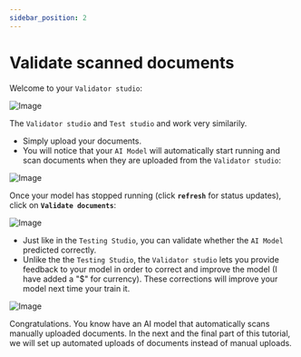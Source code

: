 ```yaml
---
sidebar_position: 2
---
```


# Validate scanned documents

Welcome to your `Validator studio`:

![Image](../../static/img/validator/validator-studio.png)

The `Validator studio` and `Test studio` and  work very similarily. 
- Simply upload your documents.
- You will notice that your `AI Model` will automatically start running and scan documents when they are uploaded from the `Validator studio`:

![Image](../../static/img/validator/validator-running.png)

Once your model has stopped running (click  <span className="utils-admonition-success">**`refresh`**</span> for status updates), click on <span className="utils-admonition-success">**`Validate documents`**</span>:


![Image](../../static/img/validator/validator-ran.png)

- Just like in the `Testing Studio`, you can validate whether the `AI Model` predicted correctly. 
- Unlike the the `Testing Studio`, the `Validator studio` lets you provide feedback to your model in order to correct and improve the model (I have added a "$" for currency). These corrections will improve your model next time your train it. 

![Image](../../static/img/validator/validator-validated.png)


Congratulations. You know have an AI model that automatically scans manually uploaded documents. In the next and the final part of this tutorial, we will set up automated uploads of documents instead of manual uploads. 